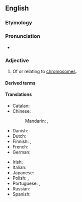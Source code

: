 ==English==

===Etymology===
{{suffix|en|chromosome|al}}

===Pronunciation===
* {{rhymes|en|əʊməl}}

===Adjective===
{{en-adj|-}}

# Of or relating to [[chromosome]]s.

====Derived terms====
{{der3|en
|chromosomally
|extrachromosomal
|interchromosomal
|intrachromosomal
|transchromosomal
|subchromosomal
|chromosomal localization
|nonchromosomal
|multichromosomal
|unichromosomal
|minichromosomal
|isochromosomal
|monochromosomal
|epichromosomal
|achromosomal
|perichromosomal
|macrochromosomal
|microchromosomal}}

====Translations====
{{trans-top|of, or relating to chromosomes}}
* Catalan: {{t|ca|cromosòmic}}
* Chinese:
*: Mandarin: {{t+|cmn|染色體|alt=染色體的|sc=Hani}}, {{t+|cmn|染色体|tr=rǎncètǐ de|alt=染色体的|sc=Hani}}
* Danish: {{t|da|kromosomal}}
* Dutch: {{t+|nl|chromosomaal}}
* Finnish: {{t|fi|kromosomaalinen}}, {{t+|fi|kromosomi|alt=kromosomi-}}
* French: {{t+|fr|chromosomique}}
* German: {{t|de|chromosomal}}
{{trans-mid}}
* Irish: {{t|ga|crómasómach}}
* Italian: {{t+|it|cromosomico}}
* Japanese: {{t+|ja|染色体|tr=せんしょくたいの, senshokutai no|alt=染色体の|sc=Jpan}}
* Polish: {{t+|pl|chromosomowy}}, {{t|pl|chromosomalny}}
* Portuguese: {{t|pt|cromossomático}}, {{t|pt|cromossómico}}
* Russian: {{t+|ru|хромосо́мный}}
* Spanish: {{t+|es|cromosómico}}
{{trans-bottom}}